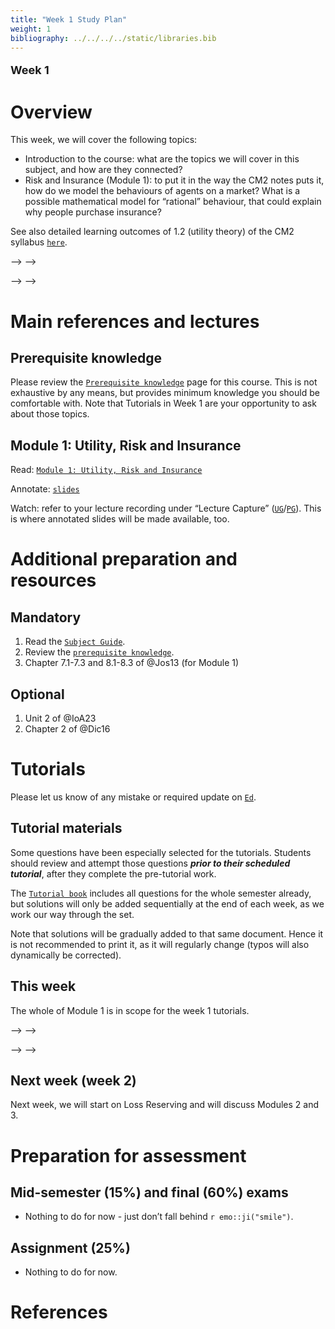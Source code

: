 ```yaml
---
title: "Week 1 Study Plan"
weight: 1
bibliography: ../../../../static/libraries.bib
---
```



<p style="font-size:18px;font-weight:bold;">Week 1</p> 

# Overview


This week, we will cover the following topics:

- Introduction to the course: what are the topics we will cover in this subject, and how are they connected?
- Risk and Insurance (Module 1): to put it in the way the CM2 notes puts it, how do we model the behaviours of agents on a market? What is a possible mathematical model for "rational" behaviour, that could explain why people purchase insurance?

See also detailed learning outcomes of 1.2 (utility theory) of the CM2 syllabus [``here``](../../0-subject-guide/SILO).

<!-- # Videos -->

<!-- Here is the week 1 video introduction. In this video I briefly introduce myself, the subject, and highlight some key aspect of the 2023 delivery and differences with previous years. -->

<!-- <!--html_preserve--> -->
<!-- <iframe height="420" width="640" allowfullscreen frameborder=0 src="https://echo360.net.au/media/faeb16b3-0ff2-4335-98fa-fde57450bfb3/public?autoplay=false&automute=false"></iframe> -->
<!-- <!--/html_preserve--> -->

<!-- Furthermore, here is a video with detailed overview of the course resources and organisation: -->

<!-- <!--html_preserve--> -->
<!-- <iframe height="420" width="640" allowfullscreen frameborder=0 src="https://echo360.net.au/media/0a8d1f59-14ed-4003-b986-d652306668b1/public?autoplay=false&automute=false"></iframe> -->
<!-- <!--/html_preserve--> -->

<!-- <p style="font-size:10px;color: rgb(252, 156, 249);"> If you wish to watch the embedded videos from Lecture Capture, you need to have logged in and <a href="https://canvas.lms.unimelb.edu.au/courses/150864/external_tools/701">entered Lecture Capture</a> via Canvas once for each session. This is to restrict access to students enrolled at the University of Melbourne only. </p> -->





# Main references and lectures

## Prerequisite knowledge

Please review the [``Prerequisite knowledge``](../../0-prerequisite-knowledge/) page for this course. This is not exhaustive by any means, but provides minimum knowledge you should be comfortable with. Note that Tutorials in Week 1 are your opportunity to ask about those topics.


## Module 1: Utility, Risk and Insurance

Read: [``Module 1: Utility, Risk and Insurance``](../../1-utility/m1-risk-insurance/)

Annotate: [``slides``](../../../output/23-Top-M1-lec.pdf) 
<!-- [``annotated slides``](../../../output/22-GIM-M1-lec_a.pdf) -->

Watch: refer to your lecture recording under "Lecture Capture" ([``UG``](https://canvas.lms.unimelb.edu.au/courses/153686/external_tools/701)/[``PG``](https://canvas.lms.unimelb.edu.au/courses/154246/external_tools/701)). This is where annotated slides will be made available, too.



# Additional preparation and resources

## Mandatory

1. Read the [``Subject Guide``](../../0-subject-guide).
1. Review the [``prerequisite knowledge``](../week-1/#prerequisite-knowledge).
1. Chapter 7.1-7.3 and 8.1-8.3 of @Jos13 (for Module 1)


## Optional

1. Unit 2 of @IoA23
1. Chapter 2 of @Dic16



# Tutorials

Please let us know of any mistake or required update on [``Ed``](https://canvas.lms.unimelb.edu.au/courses/191080/external_tools/5837?display=borderless).

<!-- ## Pre-Tutorial work -->

<!-- Please study those questions **before** the tutorial. -->

<!-- Pre-Tutorial exercises are available in the [``Pre-Tutorial book``](https://canvas.lms.unimelb.edu.au/courses/173733/modules/items/4464391), which already includes solutions. It is recommended to attempt the questions *before* looking at the solutions -->

## Tutorial materials

Some questions have been especially selected for the tutorials. Students should review and attempt those questions ***prior to their scheduled tutorial***, after they complete the pre-tutorial work. 

The [``Tutorial book``]() includes all questions for the whole semester already, but solutions will only be added sequentially at the end of each week, as we work our way through the set.

Note that solutions will be gradually added to that same document. Hence it is not recommended to print it, as it will regularly change (typos will also dynamically be corrected).

## This week

The whole of Module 1 is in scope for the week 1 tutorials. 


<!-- Here is the recording available for Week 1 from William: -->

<!-- <!--html_preserve--> -->
<!-- <iframe height="420" width="640" allowfullscreen frameborder=0 src="https://echo360.net.au/media/986498e7-d7fa-42c4-8af0-492f068f4ccd/public?autoplay=false&automute=false"></iframe> -->
<!-- <!--/html_preserve--> -->

<!-- Here is the recording available for Week 1 from Eric: -->

<!-- <!--html_preserve--> -->
<!-- <iframe height="420" width="640" allowfullscreen frameborder=0 src="https://echo360.net.au/media/a5dc442a-1e84-49c8-b317-3f4eb4c1cfa0/public?autoplay=false&automute=false"></iframe> -->
<!-- <!--/html_preserve--> -->


<!-- <p style="font-size:10px;color: rgb(252, 156, 249);"> If you wish to watch the embedded videos from Lecture Capture, you need to have logged in and <a href="https://canvas.lms.unimelb.edu.au/courses/145406/external_tools/701">entered Lecture Capture</a> via Canvas once for each session. This is to restrict access to students enrolled at the University of Melbourne only. </p> -->


## Next week (week 2)

Next week, we will start on Loss Reserving and will discuss Modules 2 and 3.



<!-- ## Additional questions -->

<!-- The "additional questions" are here for reinforcement or revision, but are not the main focus of the tutorials. Solutions for those exercises are already available. -->

# Preparation for assessment

 
## Mid-semester (15%) and final (60%) exams

<!-- install.packages("devtools") -->
<!-- devtools::install_github("hadley/emo") -->

- Nothing to do for now - just don't fall behind `r emo::ji("smile")`.  

<!-- devtools::install_github("hadley/emo") -->


## Assignment (25%)

- Nothing to do for now.


# References